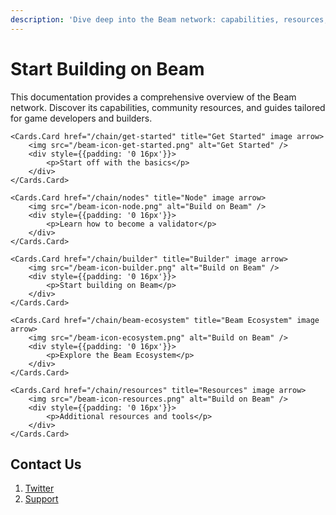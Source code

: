 ```yaml
---
description: 'Dive deep into the Beam network: capabilities, resources, and detailed guides for game developers and builders. Start building on Beam today.'
---
```


# Start Building on Beam
 
This documentation provides a comprehensive overview of the Beam network. Discover its capabilities, community resources, and guides tailored for game developers and builders.




<Cards num={5}>

	<Cards.Card href="/chain/get-started" title="Get Started" image arrow>
  		<img src="/beam-icon-get-started.png" alt="Get Started" />
  		<div style={{padding: '0 16px'}}>
  			<p>Start off with the basics</p>
  		</div>
	</Cards.Card>

	<Cards.Card href="/chain/nodes" title="Node" image arrow>
  		<img src="/beam-icon-node.png" alt="Build on Beam" />
  		<div style={{padding: '0 16px'}}>
  			<p>Learn how to become a validator</p>
  		</div>
	</Cards.Card>

  	<Cards.Card href="/chain/builder" title="Builder" image arrow>
  		<img src="/beam-icon-builder.png" alt="Build on Beam" />
  		<div style={{padding: '0 16px'}}>
  			<p>Start building on Beam</p>
  		</div>
	</Cards.Card>

	<Cards.Card href="/chain/beam-ecosystem" title="Beam Ecosystem" image arrow>
  		<img src="/beam-icon-ecosystem.png" alt="Build on Beam" />
  		<div style={{padding: '0 16px'}}>
  			<p>Explore the Beam Ecosystem</p>
  		</div>
	</Cards.Card>

	<Cards.Card href="/chain/resources" title="Resources" image arrow>
  		<img src="/beam-icon-resources.png" alt="Build on Beam" />
  		<div style={{padding: '0 16px'}}>
  			<p>Additional resources and tools</p>
  		</div>
	</Cards.Card>

</Cards>


## Contact Us

1. [Twitter](https://twitter.com/BuildOnBeam)
2. [Support](https://support.onbeam.com/hc/en-us)
